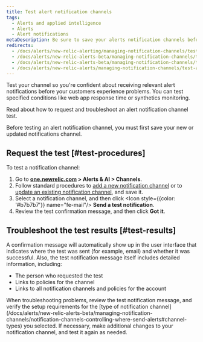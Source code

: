```yaml
---
title: Test alert notification channels
tags:
  - Alerts and applied intelligence
  - Alerts
  - Alert notifications
metaDescription: Be sure to save your alerts notification channels before testing them to make sure they're working properly.
redirects:
  - /docs/alerts/new-relic-alerting/managing-notification-channels/testing-your-notification-channel
  - /docs/alerts/new-relic-alerts-beta/managing-notification-channels/testing-alert-notification-channels
  - /docs/alerts/new-relic-alerts-beta/managing-notification-channels/test-alert-notification-channels
  - /docs/alerts/new-relic-alerts/managing-notification-channels/test-alert-notification-channels
---
```


Test your channel so you're confident about receiving relevant alert notifications before your customers experience problems. You can test specified conditions like web app response time or synthetics monitoring.

Read about how to request and troubleshoot an alert notification channel test.

<Callout variant="important">
  Before testing an alert notification channel, you must first save your new or updated notifications channel.
</Callout>

## Request the test [#test-procedures]

To test a notification channel:

1. Go to **[one.newrelic.com](https://one.newrelic.com) > Alerts & AI > Channels**.
2. Follow standard procedures to [add a new notification channel](/docs/alerts/new-relic-alerts-beta/managing-notification-channels/notification-channels-controlling-where-send-alerts#add-channel) or to [update an existing notification channel](/docs/alerts/new-relic-alerts-beta/managing-notification-channels/update-alert-notification-channels), and save it.
3. Select a notification channel, and then click <Icon style={{color: '#b7b7b7'}} name="fe-mail"/>
   **Send a test notification**.
4. Review the test confirmation message, and then click **Got it**.

## Troubleshoot the test results [#test-results]

A confirmation message will automatically show up in the user interface that indicates where the test was sent (for example, email) and whether it was successful. Also, the test notification message itself includes detailed information, including:

* The person who requested the test
* Links to policies for the channel
* Links to all notification channels and policies for the account

<Callout variant="tip">
  When troubleshooting problems, review the test notification message, and verify the setup requirements for the [type of notification channel](/docs/alerts/new-relic-alerts-beta/managing-notification-channels/notification-channels-controlling-where-send-alerts#channel-types) you selected. If necessary, make additional changes to your notification channel, and test it again as needed.
</Callout>
